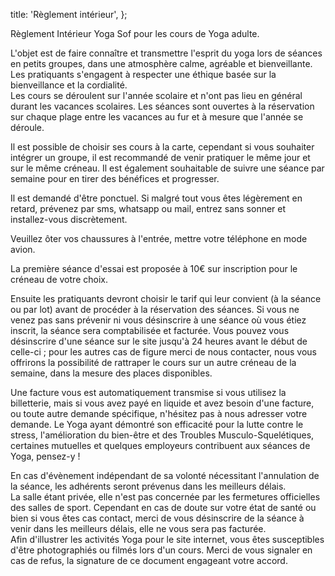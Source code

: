 
  title: 'Règlement intérieur',
};


Règlement Intérieur Yoga Sof pour les cours de Yoga adulte.

<Section id="1" title="Objet">
  L'objet est de faire connaître et transmettre l'esprit du yoga lors de séances en petits groupes, dans une atmosphère
  calme, agréable et bienveillante.
</Section>

<Section id="2" title="Éthique">
  Les pratiquants s'engagent à respecter une éthique basée sur la bienveillance et la cordialité.
</Section>

<Section id="3" title="Organisation des cours">
  Les cours se déroulent sur l'année scolaire et n'ont pas lieu en général durant les vacances scolaires. Les séances sont ouvertes à la réservation sur chaque plage entre les vacances au fur et à mesure que l'année se déroule.

  Il est possible de choisir ses cours à la carte, cependant si vous souhaiter intégrer un groupe, il est recommandé de venir pratiquer le même jour et sur le même créneau. Il est également souhaitable de suivre une séance par semaine pour en tirer des bénéfices et progresser.

  Il est demandé d'être ponctuel. Si malgré tout vous êtes légèrement en retard, prévenez par sms, whatsapp ou mail, entrez sans sonner et installez-vous discrètement.

  Veuillez ôter vos chaussures à l'entrée, mettre votre téléphone en mode avion.
</Section>

<Section id="4" title="Paiement et Facturation">
  La première séance d'essai est proposée à 10€ sur inscription pour le créneau de votre choix.

  Ensuite les pratiquants devront choisir le tarif qui leur convient (à la séance ou par lot) avant de procéder à la réservation des séances.
  Si vous ne venez pas sans prévenir ni vous désinscrire à une séance où vous étiez inscrit, la séance sera comptabilisée et facturée.
  Vous pouvez vous désinscrire d'une séance sur le site jusqu'à 24 heures avant le début de celle-ci ; pour les autres cas de figure merci de nous contacter, nous vous offrirons la possibilité de rattraper le cours sur un autre créneau de la semaine, dans la mesure des places disponibles.

  Une facture vous est automatiquement transmise si vous utilisez la billetterie, mais si vous avez payé en liquide et avez besoin d'une facture, ou toute autre demande spécifique, n'hésitez pas à nous adresser votre demande. Le Yoga ayant démontré son efficacité pour la lutte contre le stress, l'amélioration du bien-être et des Troubles Musculo-Squelétiques, certaines mutuelles et quelques employeurs contribuent aux séances de Yoga, pensez-y !
  </Section>
<Section id="5" title="Absence de l'enseignante">
  En cas d'évènement indépendant de sa volonté nécessitant l'annulation de la séance, les adhérents seront prévenus dans les meilleurs délais.
</Section>

<Section id="6" title="Crise sanitaire">
  La salle étant privée, elle n'est pas concernée par les fermetures officielles des salles de sport. Cependant en cas de doute sur votre état de santé ou bien si vous êtes cas contact, merci de vous désinscrire de la séance à venir dans les meilleurs délais, elle ne vous sera pas facturée.
</Section>

<Section id="7" title="Droit à l'image">
  Afin d'illustrer les activités Yoga pour le site internet, vous êtes susceptibles d'être photographiés ou filmés lors d'un cours. Merci de vous signaler en cas de refus, la signature de ce document engageant votre accord.
</Section>


